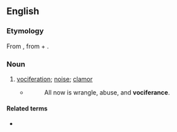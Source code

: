 ==English==

===Etymology===
From {{uder|en|la|vōciferor||shout}}, from {{m|la|vōx||voice}} + {{m|la|ferō||carry}}.

===Noun===
{{en-noun|-}}

# {{lb|en|rare}} [[vociferation]]; [[noise]]; [[clamor]]
#* {{RQ:Browning Master Hugues of Saxe-Gotha}}
#*: All now is wrangle, abuse, and '''vociferance'''.

====Related terms====
* {{l|en|vociferousness}}